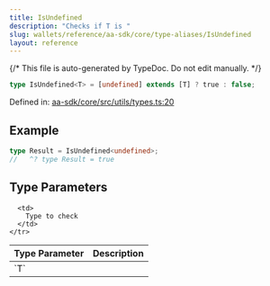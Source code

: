 ```yaml
---
title: IsUndefined
description: "Checks if T is "
slug: wallets/reference/aa-sdk/core/type-aliases/IsUndefined
layout: reference
---
```


{/* This file is auto-generated by TypeDoc. Do not edit manually. */}

```ts
type IsUndefined<T> = [undefined] extends [T] ? true : false;
```

Defined in: [aa-sdk/core/src/utils/types.ts:20](https://github.com/alchemyplatform/aa-sdk/blob/153785ddc87beb160382c2bae7dbafa4a66ade9a/aa-sdk/core/src/utils/types.ts#L20)

## Example

```ts
type Result = IsUndefined<undefined>;
//   ^? type Result = true
```

## Type Parameters

<table>
  <thead>
    <tr>
      <th align="left">Type Parameter</th>
      <th align="left">Description</th>
    </tr>
  </thead>

  <tbody>
    <tr>
      <td>
        `T`
      </td>

      <td>
        Type to check
      </td>
    </tr>

  </tbody>
</table>
